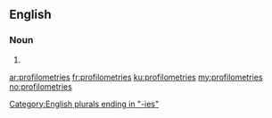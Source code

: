 ==English==

===Noun===
{{head|en|plural}}

# {{plural of|profilometry|lang=en|nocat=1}}

[[Category:English plurals ending in "-ies"]]

[[ar:profilometries]]
[[fr:profilometries]]
[[ku:profilometries]]
[[my:profilometries]]
[[no:profilometries]]